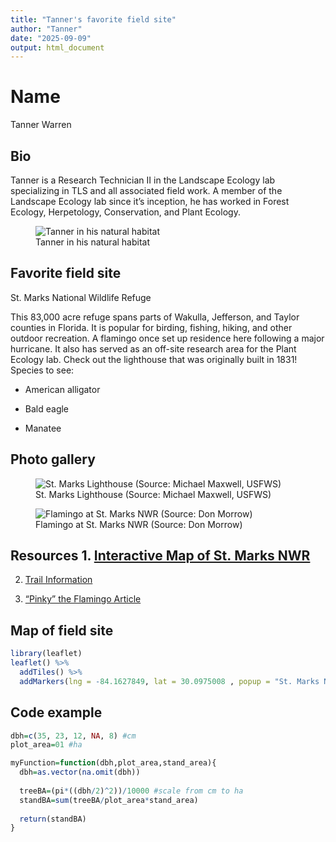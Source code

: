 ```yaml
---
title: "Tanner's favorite field site"
author: "Tanner"
date: "2025-09-09"
output: html_document
---
```


# Name

Tanner Warren

## Bio

Tanner is a Research Technician II in the Landscape Ecology lab specializing in TLS and all associated field work. A member of the Landscape Ecology lab since it's inception, he has worked in Forest Ecology, Herpetology, Conservation, and Plant Ecology.

![Tanner in his natural habitat](https://lab.jonesctr.org/wp-content/uploads/2024/07/DSC6919-1096x1536.jpg)

## Favorite field site

St. Marks National Wildlife Refuge

This 83,000 acre refuge spans parts of Wakulla, Jefferson, and Taylor counties in Florida. It is popular for birding, fishing, hiking, and other outdoor recreation. A flamingo once set up residence here following a major hurricane. It also has served as an off-site research area for the Plant Ecology lab. Check out the lighthouse that was originally built in 1831! Species to see:

-   American alligator

-   Bald eagle

-   Manatee

## Photo gallery

![St. Marks Lighthouse (Source: Michael Maxwell, USFWS)](https://www.fws.gov/sites/default/files/2022-03/st-marks-lighthouse-st-marks-nwr-mike-maxwell.jpg)

![Flamingo at St. Marks NWR (Source: Don Morrow)](https://stmarksrefuge.org/wp-content/uploads/2020-02-12-Johnstone1-960x512.jpg)

## Resources 1. [Interactive Map of St. Marks NWR](https://www.fws.gov/refuge/st-marks/map)

2.  [Trail Information](https://www.fws.gov/refuge/st-marks/visit-us/trails)

3.  ["Pinky" the Flamingo Article](https://www.tallahassee.com/story/news/local/2023/09/01/group-of-flamingos-lands-at-st-marks-wildlife-refuge-after-hurricane-idalia-pinky-florida/70737175007/)

## Map of field site

```r
library(leaflet)
leaflet() %>% 
  addTiles() %>%     
  addMarkers(lng = -84.1627849, lat = 30.0975008 , popup = "St. Marks National Wildlife Refuge")
```

## Code example

```r
dbh=c(35, 23, 12, NA, 8) #cm
plot_area=01 #ha

myFunction=function(dbh,plot_area,stand_area){
  dbh=as.vector(na.omit(dbh))
  
  treeBA=(pi*((dbh/2)^2))/10000 #scale from cm to ha
  standBA=sum(treeBA/plot_area*stand_area)
  
  return(standBA)
}
```
